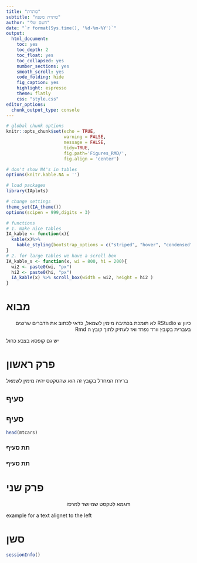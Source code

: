 ---
title: "כותרת"
subtitle: "כותרת משנה"
author: "השם שלי"
date: "`r format(Sys.time(), '%d-%m-%Y')`"  
output: 
  html_document: 
    toc: yes
    toc_depth: 2
    toc_float: yes
    toc_collapsed: yes
    number_sections: yes
    smooth_scroll: yes
    code_folding: hide
    fig_caption: yes
    highlight: espresso
    theme: flatly
    css: "style.css"
editor_options: 
  chunk_output_type: console
---  
```{r setup, include = TRUE}
# global chunk options
knitr::opts_chunk$set(echo = TRUE,
                      warning = FALSE,
                      message = FALSE,
                      tidy=TRUE,
                      fig.path='Figures_RMD/',
                      fig.align = 'center')

# don't show NA's in tables
options(knitr.kable.NA = '')

```


```{r loading packages etc.}
# load packages
library(IAplots)

# change settings
theme_set(IA_theme())
options(scipen = 999,digits = 3)

# functions
# 1. make nice tables
IA_kable <- function(x){ 
  kable(x)%>% 
    kable_styling(bootstrap_options = c("striped", "hover", "condensed", "responsive"), full_width = F) 
} 
# 2. for large tables we have a scroll box 
IA_kable_s <- function(x, wi = 800, hi = 200){
  wi2 <- paste0(wi, "px")
  hi2 <- paste0(hi, "px")
  IA_kable(x) %>% scroll_box(width = wi2, height = hi2 )
}

```


# מבוא {-}
:::{.pink-box}
<div dir="rtl">
כיוון ש RStudio לא תומכת בכתיבה מימין לשמאל, כדאי לכתוב את הדברים שרוצים בעברית בקובץ וורד נפרד ואז לעתיק לתוך קובץ ה Rmd
</div>
:::

:::{.blue-box}
יש גם קופסא בצבע כחול
:::

# פרק ראשון
ברירת המחדל בקובץ זה הוא שהטקטס יהיה מימין לשמאל  

## סעיף   
## סעיף 
```{r, echo=T}
head(mtcars)
```



### תת סעיף
### תת סעיף
# פרק שני



<p align='center'>
דוגמא לטקסט שמיושר למרכז
</p>

<p class = "ltr">
example for a text alignet to the left
</p>

<p class = "ltr">
# סשן {-}
</p>
```{r session info}
sessionInfo()
```

